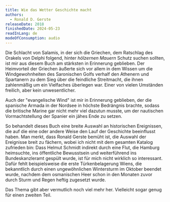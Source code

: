 ```yaml
---
title: Wie das Wetter Geschichte macht
authors:
  - Ronald D. Gerste
releaseDate: 2018
finishedDate: 2024-05-23
readInLang: de
modeOfConsumption: audio
---
```


Die Schlacht von Salamis, in der sich die Griechen, dem Ratschlag des Orakels von Delphi folgend, hinter *_hölzernen Mauern_* Schutz suchen sollten, ist mir aus diesem Buch am stärksten in Erinnerung geblieben. Der Heimvorteil der Griechen äußerte sich vor allem in dem Wissen um die Windgewohnheiten des Saronischen Golfs verhalf den Athenern und Spartanern zu dem Sieg über die feindliche Streitmacht, die ihnen zahlenmäßig um ein Vielfaches überlegen war. Einer von vielen Umständen freilich, aber kein unwesentlicher.

Auch der "evangelische Wind" ist mir in Erinnerung geblieben, der die spanische Armada in der Nordsee in höchste Bedrängnis brachte, sodass die britische Marine gar nicht mehr viel dazutun musste, um der nautischen Vormachtstellung der Spanier ein jähes Ende zu setzen.

So behandelt dieses Buch eine breite Auswahl an historischen Ereignissen, die auf die eine oder andere Weise den Lauf der Geschichte beeinflusst haben. Man merkt, dass Ronald Gerste bemüht ist, die Auswahl der Ereignisse breit zu fächern, wobei ich nicht mit dem gesamten Katalog zufrieden bin: Dass Helmut Schmidt indirekt durch eine Flut, die Hamburg heimsuchte, ins öffentliche Bewusstsein und weiterführend ins Bundeskanzleramt gespült wurde, ist für mich nicht wirklich so interessant. Dafür fehlt beispielsweise die erste Türkenbelagerung Wiens, die bekanntlich durch einen ungewöhnlichen Wintersturm im Oktober beendet wurde, nachdem dem osmanischen Heer schon in den Monaten zuvor durch Sturm und Regen heftig zugesetzt wurde.

Das Thema gibt aber vermutlich noch viel mehr her. Vielleicht sogar genug für einen zweiten Teil.
